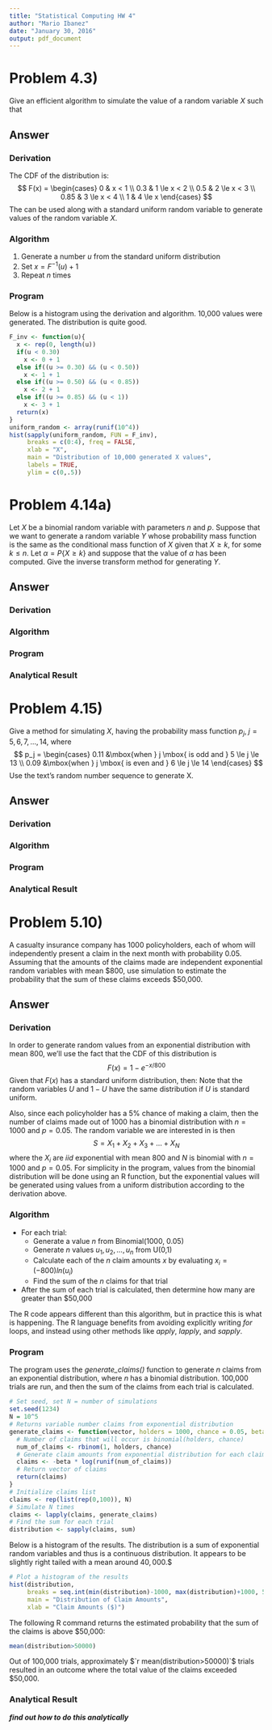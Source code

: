 ```yaml
---
title: "Statistical Computing HW 4"
author: "Mario Ibanez"
date: "January 30, 2016"
output: pdf_document
---
```


# Problem 4.3)
Give an efficient algorithm to simulate the value of a random variable $X$ such that
\begin{align*}
&P\{X=1\} = 0.3 \\
&P\{X=2\} = 0.2 \\
&P\{X=3\} = 0.35 \\
&P\{X=4\} = 0.15
\end{align*}

## Answer

### Derivation
The CDF of the distribution is:
$$
F(x) = 
\begin{cases}
0     & x < 1 \\
0.3   & 1 \le x < 2 \\
0.5   & 2 \le x < 3 \\
0.85  & 3 \le x < 4 \\
1     & 4 \le x
\end{cases}
$$
The can be used along with a standard uniform random variable to generate values of the random variable $X$. 

### Algorithm
1. Generate a number $u$ from the standard uniform distribution
2. Set $x = F^{-1}(u) + 1$
3. Repeat $n$ times

### Program
Below is a histogram using the derivation and algorithm.  10,000 values were generated.  The distribution is quite good. 

```r
F_inv <- function(u){
  x <- rep(0, length(u))
  if(u < 0.30)
    x <- 0 + 1
  else if((u >= 0.30) && (u < 0.50))
    x <- 1 + 1
  else if((u >= 0.50) && (u < 0.85))
    x <- 2 + 1
  else if((u >= 0.85) && (u < 1))
    x <- 3 + 1
  return(x)
}
uniform_random <- array(runif(10^4))
hist(sapply(uniform_random, FUN = F_inv), 
     breaks = c(0:4), freq = FALSE,
     xlab = "X",
     main = "Distribution of 10,000 generated X values",
     labels = TRUE,
     ylim = c(0,.5))
```


# Problem 4.14a)
Let $X$ be a binomial random variable with parameters $n$ and $p$.  Suppose that we want to generate a random variable $Y$ whose probability mass function is the same as the conditional mass function of $X$ given that $X \ge k$, for some $k \le n$.  Let $\alpha = P\{X \ge k\}$ and suppose that the value of $\alpha$ has been computed.  Give the inverse transform method for generating $Y$.

## Answer

### Derivation


### Algorithm


### Program


### Analytical Result


# Problem 4.15)
Give a method for simulating $X$, having the probability mass function $p_j, \; j=5,6,7,...,14$, where
$$
p_j =
\begin{cases}
0.11 &\mbox{when } j \mbox{ is odd and } 5 \le j \le 13 \\
0.09 &\mbox{when } j \mbox{ is even and } 6 \le j \le 14
\end{cases}
$$
Use the text's random number sequence to generate X.

## Answer

### Derivation
### Algorithm
### Program
### Analytical Result

# Problem 5.10)
A casualty insurance company has 1000 policyholders, each of whom will independently present a claim in the next month with probability 0.05.  Assuming that the amounts of the claims made are independent exponential random variables with mean $800, use simulation to estimate the probability that the sum of these claims exceeds $50,000.

## Answer

### Derivation
In order to generate random values from an exponential distribution with mean 800, we'll use the fact that the CDF of this distribution is 
$$
F(x) = 1 - e^{-x/800}
$$
Given that $F(x)$ has a standard uniform distribution, then:
\begin{align*}
u &= 1 - e^{-x/800} \\[1ex]
e^{-x/800} &= 1 - u \\[1ex]
\frac{-x}{800} &= ln(1-u) \\[1ex]
x &= (-800) ln(u)
\end{align*}
Note that the random variables $U$ and $1-U$ have the same distribution if $U$ is standard uniform.    

Also, since each policyholder has a 5% chance of making a claim, then the number of claims made out of 1000 has a binomial distribution with $n=1000$ and $p=0.05$.  The random variable we are interested in is then
$$
S = X_1 + X_2 + X_3 + ... + X_N
$$
where the $X_i$ are $iid$ exponential with mean 800 and $N$ is binomial with $n=1000$ and $p=0.05$.   For simplicity in the program, values from the binomial distribution will be done using an R function, but the exponential values will be generated using values from a uniform distribution according to the derivation above.

### Algorithm
* For each trial:
    + Generate a value $n$ from Binomial(1000, 0.05)
    + Generate $n$ values $u_1, u_2, ... , u_n$ from U(0,1)
    + Calculate each of the $n$ claim amounts $x$ by evaluating $x_i = (-800)ln(u_i)$
    + Find the sum of the $n$ claims for that trial
* After the sum of each trial is calculated, then determine how many are greater than $50,000

The R code appears different than this algorithm, but in practice this is what is happening.  The R language benefits from avoiding explicitly writing *for* loops, and instead using other methods like *apply*, *lapply*, and *sapply*.

### Program
The program uses the *generate_claims()* function to generate *n* claims from an exponential distribution, where *n* has a binomial distribution.  100,000 trials are run, and then the sum of the claims from each trial is calculated.  

```r
# Set seed, set N = number of simulations
set.seed(1234)
N = 10^5
# Returns variable number claims from exponential distribution
generate_claims <- function(vector, holders = 1000, chance = 0.05, beta = 800){
  # Number of claims that will occur is binomial(holders, chance)
  num_of_claims <- rbinom(1, holders, chance)
  # Generate claim amounts from exponential distribution for each claimant
  claims <- -beta * log(runif(num_of_claims))
  # Return vector of claims
  return(claims)
}
# Initialize claims list
claims <- rep(list(rep(0,100)), N)
# Simulate N times
claims <- lapply(claims, generate_claims)
# Find the sum for each trial
distribution <- sapply(claims, sum)
```

Below is a histogram of the results.  The distribution is a sum of exponential random variables and thus is a continuous distribution.  It appears to be slightly right tailed with a mean around $40,000. 
$\smallskip$

```r
# Plot a histogram of the results
hist(distribution,
     breaks = seq.int(min(distribution)-1000, max(distribution)+1000, 500),
     main = "Distribution of Claim Amounts",
     xlab = "Claim Amounts ($)")
```

The following R command returns the estimated probability that the sum of the claims is above $50,000:
```r
mean(distribution>50000)
```

Out of 100,000 trials, approximately $`r mean(distribution>50000)`$ trials resulted in an outcome where the total value of the claims exceeded $50,000. 

### Analytical Result

***find out how to do this analytically***
